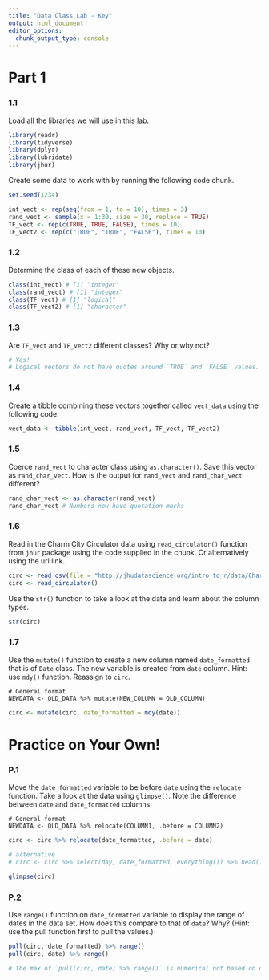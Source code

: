 ```yaml
---
title: "Data Class Lab - Key"
output: html_document
editor_options: 
  chunk_output_type: console
---
```


# Part 1

### 1.1

Load all the libraries we will use in this lab. 

```r
library(readr)
library(tidyverse)
library(dplyr)
library(lubridate)
library(jhur)
```

Create some data to work with by running the following code chunk.

```r
set.seed(1234)

int_vect <- rep(seq(from = 1, to = 10), times = 3)
rand_vect <- sample(x = 1:30, size = 30, replace = TRUE)
TF_vect <- rep(c(TRUE, TRUE, FALSE), times = 10)
TF_vect2 <- rep(c("TRUE", "TRUE", "FALSE"), times = 10)
```

### 1.2

Determine the class of each of these new objects.

```r
class(int_vect) # [1] "integer"
class(rand_vect) # [1] "integer"
class(TF_vect) # [1] "logical"
class(TF_vect2) # [1] "character"
```

### 1.3

Are `TF_vect` and `TF_vect2` different classes? Why or why not?

```r
# Yes!
# Logical vectors do not have quotes around `TRUE` and `FALSE` values.
```

### 1.4

Create a tibble combining these vectors together called `vect_data` using the following code.

```r
vect_data <- tibble(int_vect, rand_vect, TF_vect, TF_vect2)
```

### 1.5

Coerce `rand_vect` to character class using `as.character()`. Save this vector as `rand_char_vect`. How is the output for `rand_vect` and `rand_char_vect` different?

```r
rand_char_vect <- as.character(rand_vect)
rand_char_vect # Numbers now have quotation marks
```

### 1.6

Read in the Charm City Circulator data using `read_circulator()` function from `jhur` package using the code supplied in the chunk. Or alternatively using the url link.

```r
circ <- read_csv(file = "http://jhudatascience.org/intro_to_r/data/Charm_City_Circulator_Ridership.csv")
circ <- read_circulator()
```

Use the `str()` function to take a look at the data and learn about the column types.

```r
str(circ)
```

### 1.7

Use the `mutate()` function to create a new column named `date_formatted` that is of `Date` class. The new variable is created from `date` column. Hint: use `mdy()` function. Reassign to `circ`.

```
# General format
NEWDATA <- OLD_DATA %>% mutate(NEW_COLUMN = OLD_COLUMN)
```

```r
circ <- mutate(circ, date_formatted = mdy(date))
```


# Practice on Your Own!

### P.1

Move the `date_formatted` variable to be before `date` using the `relocate` function. Take a look at the data using `glimpse()`. Note the difference between `date` and `date_formatted` columns.

```
# General format
NEWDATA <- OLD_DATA %>% relocate(COLUMN1, .before = COLUMN2)
```

```r
circ <- circ %>% relocate(date_formatted, .before = date)

# alternative
# circ <- circ %>% select(day, date_formatted, everything()) %>% head() 

glimpse(circ)

```

### P.2

Use `range()` function on `date_formatted` variable to display the range of dates in the data set. How does this compare to that of `date`? Why? (Hint: use the pull function first to pull the values.)

```r
pull(circ, date_formatted) %>% range()
pull(circ, date) %>% range()

# The max of `pull(circ, date) %>% range()` is numerical not based on date.
```
